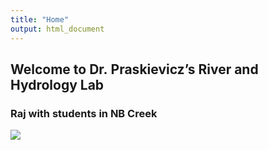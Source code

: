 ```yaml
---
title: "Home"
output: html_document
---
```


## Welcome to Dr. Praskievicz's River and Hydrology Lab

</div>
<div class="col-sm-6">

### Raj with students in NB Creek

![](images/logo.jpg)
</a>
</div>